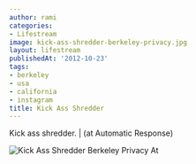 ```yaml
---
author: rami
categories:
- Lifestream
image: kick-ass-shredder-berkeley-privacy.jpg
layout: lifestream
publishedAt: '2012-10-23'
tags:
- berkeley
- usa
- california
- instagram
title: Kick Ass Shredder
---
```


Kick ass shredder. | (at Automatic Response)

![Kick Ass Shredder Berkeley Privacy At](/assets/images/content/lifestream/kick-ass-shredder-berkeley-privacy.jpg)
